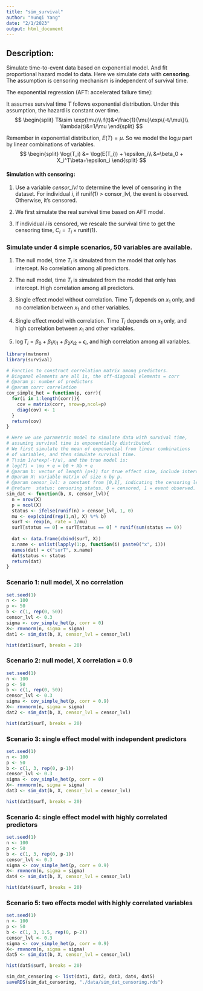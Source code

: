 ```yaml
---
title: "sim_survival"
author: "Yunqi Yang"
date: "2/1/2023"
output: html_document
---
```


## Description:
Simulate time-to-event data based on exponential model. And fit proportional hazard model to data. Here we simulate data with **censoring**. The assumption is censoring mechanism is independent of survival time. 


The exponential regression (AFT: accelerated failure time):

It assumes survival time $T$ follows exponential distribution. Under this assumption, the hazard is constant over time. 
$$
\begin{split}
T&\sim \exp(\mu)\\
f(t)&=\frac{1}{\mu}\exp\{-t/\mu\}\\
\lambda(t)&=1/\mu
\end{split}
$$

Remember in exponential distribution, $E(T)=\mu$. So we model the $\log\mu$ part by linear combinations of variables. 
$$
\begin{split}
\log(T_i) &= \log(E(T_i)) + \epsilon_i\\
&=\beta_0 + X_i^T\beta+\epsilon_i
\end{split}
$$

#### Simulation with censoring:

1. Use a variable *censor_lvl* to determine the level of censoring in the dataset. For individual $i$, if runif(1) > consor_lvl, the event is observed. Otherwise, it's censored. 

2. We first simulate the real survival time based on AFT model. 

3. If individual $i$ is censored, we rescale the survival time to get the censoring time, $C_i = T_i\times\text{runif(1)}$.

### Simulate under 4 simple scenarios, 50 variables are available. 


1. The null model, time $T_i$ is simulated from the model that only has intercept. No correlation among all predictors.

2. The null model, time $T_i$ is simulated from the model that only has intercept. High correlation among all predictors. 

3. Single effect model without correlation. Time $T_i$ depends on $x_1$ only, and no correlation between $x_1$ and other variables. 

4. Single effect model with correlation. Time $T_i$ depends on $x_1$ only, and high correlation between $x_1$ and other variables. 

5. $\log T_i = \beta_0+\beta_1x_{i1} + \beta_2x_{i2}+\epsilon_i$, and high correlation among all variables. 


```r
library(mvtnorm)
library(survival)
```


```r
# Function to construct correlation matrix among predictors. 
# Diagonal elements are all 1s, the off-diagonal elements = corr
# @param p: number of predictors
# @param corr: correlation
cov_simple_het = function(p, corr){
  for(i in 1:length(corr)){
    cov = matrix(corr, nrow=p,ncol=p)
    diag(cov) <- 1
  }
  return(cov)
}

# Here we use parametric model to simulate data with survival time,
# assuming survival time is exponentially distributed. 
# We first simulate the mean of exponential from linear combinations
# of variables, and then simulate survival time. 
# T\sim 1/u*exp(-t/u), and the true model is:
# log(T) = \mu + e = b0 + Xb + e
# @param b: vector of length (p+1) for true effect size, include intercept.
# @param X: variable matrix of size n by p. 
# @param censor_lvl: a constant from [0,1], indicating the censoring level in the data.
# @return  status: censoring status. 0 = censored, 1 = event observed. See Surv() in library(survival)
sim_dat <- function(b, X, censor_lvl){
  n = nrow(X)
  p = ncol(X)
  status <- ifelse(runif(n) > censor_lvl, 1, 0)
  mu <- exp(cbind(rep(1,n), X) %*% b)
  surT <- rexp(n, rate = 1/mu)
  surT[status == 0] = surT[status == 0] * runif(sum(status == 0))
  
  dat <- data.frame(cbind(surT, X))
  x.name <- unlist(lapply(1:p, function(i) paste0("x", i)))
  names(dat) = c("surT", x.name)
  dat$status <- status
  return(dat)
}
```

### Scenario 1: null model, X no correlation
```r
set.seed(1)
n <- 100
p <- 50
b <- c(1, rep(0, 50))
censor_lvl <- 0.3
sigma <- cov_simple_het(p, corr = 0)
X<- rmvnorm(n, sigma = sigma)
dat1 <- sim_dat(b, X, censor_lvl = censor_lvl)
```

```r
hist(dat1$surT, breaks = 20)
```


### Scenario 2: null model, X correlation = 0.9
```r
set.seed(1)
n <- 100
p <- 50
b <- c(1, rep(0, 50))
censor_lvl <- 0.3
sigma <- cov_simple_het(p, corr = 0.9)
X<- rmvnorm(n, sigma = sigma)
dat2 <- sim_dat(b, X, censor_lvl = censor_lvl)
```

```r
hist(dat2$surT, breaks = 20)
```


### Scenario 3: single effect model with independent predictors
```r
set.seed(1)
n <- 100
p <- 50
b <- c(1, 3, rep(0, p-1))
censor_lvl <- 0.3
sigma <- cov_simple_het(p, corr = 0)
X<- rmvnorm(n, sigma = sigma)
dat3 <- sim_dat(b, X, censor_lvl = censor_lvl)
```

```r
hist(dat3$surT, breaks = 20)
```


### Scenario 4: single effect model with highly correlated predictors
```r
set.seed(1)
n <- 100
p <- 50
b <- c(1, 3, rep(0, p-1))
censor_lvl <- 0.3
sigma <- cov_simple_het(p, corr = 0.9)
X<- rmvnorm(n, sigma = sigma)
dat4 <- sim_dat(b, X, censor_lvl = censor_lvl)
```

```r
hist(dat4$surT, breaks = 20)
```


### Scenario 5: two effects model with highly correlated variables 
```r
set.seed(1)
n <- 100
p <- 50
b <- c(1, 3, 1.5, rep(0, p-2))
censor_lvl <- 0.3
sigma <- cov_simple_het(p, corr = 0.9)
X<- rmvnorm(n, sigma = sigma)
dat5 <- sim_dat(b, X, censor_lvl = censor_lvl)
```

```r
hist(dat5$surT, breaks = 20)
```

```r
sim_dat_censoring <- list(dat1, dat2, dat3, dat4, dat5)
saveRDS(sim_dat_censoring, "./data/sim_dat_censoring.rds")
```


